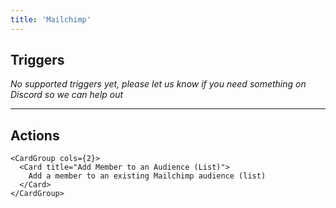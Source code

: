 ```yaml
---
title: 'Mailchimp'
---
```


## Triggers

*No supported triggers yet, please let us know if you need something on Discord so we can help out* 


---

## Actions


    <CardGroup cols={2}>
      <Card title="Add Member to an Audience (List)">
        Add a member to an existing Mailchimp audience (list)
      </Card>
    </CardGroup>
    
